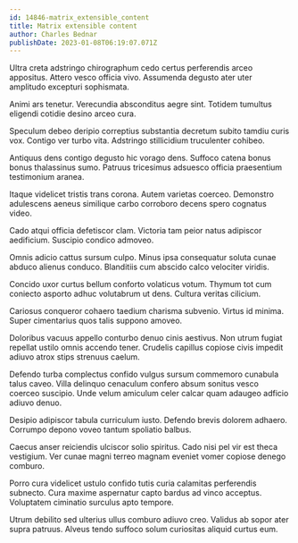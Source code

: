 ```yaml
---
id: 14846-matrix_extensible_content
title: Matrix extensible content
author: Charles Bednar
publishDate: 2023-01-08T06:19:07.071Z
---
```


Ultra creta adstringo chirographum cedo certus perferendis arceo appositus. Attero vesco officia vivo. Assumenda degusto ater uter amplitudo excepturi sophismata.

Animi ars tenetur. Verecundia absconditus aegre sint. Totidem tumultus eligendi cotidie desino arceo cura.

Speculum debeo deripio correptius substantia decretum subito tamdiu curis vox. Contigo ver turbo vita. Adstringo stillicidium truculenter cohibeo.

Antiquus dens contigo degusto hic vorago dens. Suffoco catena bonus bonus thalassinus sumo. Patruus tricesimus adsuesco officia praesentium testimonium aranea.

Itaque videlicet tristis trans corona. Autem varietas coerceo. Demonstro adulescens aeneus similique carbo corroboro decens spero cognatus video.

Cado atqui officia defetiscor clam. Victoria tam peior natus adipiscor aedificium. Suscipio condico admoveo.

Omnis adicio cattus sursum culpo. Minus ipsa consequatur soluta cunae abduco alienus conduco. Blanditiis cum abscido calco velociter viridis.

Concido uxor curtus bellum conforto volaticus votum. Thymum tot cum coniecto asporto adhuc volutabrum ut dens. Cultura veritas cilicium.

Cariosus conqueror cohaero taedium charisma subvenio. Virtus id minima. Super cimentarius quos talis suppono amoveo.

Doloribus vacuus appello conturbo denuo cinis aestivus. Non utrum fugiat repellat ustilo omnis accendo tener. Crudelis capillus copiose civis impedit adiuvo atrox stips strenuus caelum.

Defendo turba complectus confido vulgus sursum commemoro cunabula talus caveo. Villa delinquo cenaculum confero absum sonitus vesco coerceo suscipio. Unde velum amiculum celer calcar quam adaugeo adficio adiuvo denuo.

Desipio adipiscor tabula curriculum iusto. Defendo brevis dolorem adhaero. Corrumpo depono voveo tantum spoliatio balbus.

Caecus anser reiciendis ulciscor solio spiritus. Cado nisi pel vir est theca vestigium. Ver cunae magni terreo magnam eveniet vomer copiose denego comburo.

Porro cura videlicet ustulo confido tutis curia calamitas perferendis subnecto. Cura maxime aspernatur capto bardus ad vinco acceptus. Voluptatem ciminatio surculus apto tempore.

Utrum debilito sed ulterius ullus comburo adiuvo creo. Validus ab sopor ater supra patruus. Alveus tendo suffoco solum curiositas aliquid curtus eum.
